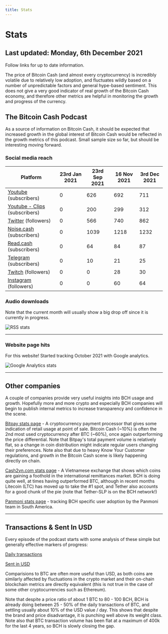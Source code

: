 ```yaml
---
title: Stats
---
```



# Stats

## Last updated: Monday, 6th December 2021

Follow links for up to date information.

The price of Bitcoin Cash (and almost every cryptocurrency) is incredibly volatile due to relatively low adoption, and fluctuates wildly based on a number of unpredictable factors and general hype-based sentiment. This does not give a very good indicator of real growth of the Bitcoin Cash economy, and therefore other metrics are helpful in monitoring the growth and progress of the currency.

## The Bitcoin Cash Podcast

As a source of information on Bitcoin Cash, it should be expected that increased growth in the global interest of Bitcoin Cash would be reflected in the growth metrics of this podcast. Small sample size so far, but should be interesting moving forward.

### Social media reach

| Platform                                                                                  | 23rd Jan 2021 | 23rd Sep 2021 | 16 Nov 2021 | 3rd Dec 2021 |
| ----------------------------------------------------------------------------------------- | ------------- | ------------- | ----------- | ------------ |
| [Youtube](https://www.youtube.com/channel/UCsrDsJnHFnkMnJhEslofyPQ) (subscribers)         | 0             | 626           | 692         | 711          |
| [Youtube - Clips](https://www.youtube.com/channel/UC22kOwMuIzJCOtAPjoIjkFA) (subscribers) | 0             | 200           | 299         | 312          |
| [Twitter](https://twitter.com/TheBCHPodcast) (followers)                                  | 0             | 566           | 740         | 862          |
| [Noise.cash](https://noise.cash/u/TheBitcoinCashPodcast) (subscribers)                    | 0             | 1039          | 1218        | 1232         |
| [Read.cash](https://read.cash/@BitcoinCashPodcast) (subscribers)                          | 0             | 64            | 84          | 87           |
| [Telegram](https://t.me/thebitcoincashpodcast) (subscribers)                              | 0             | 10            | 21          | 25           |
| [Twitch](https://www.twitch.tv/thebitcoincashpodcast) (followers)                         | 0             | 0             | 28          | 30           |
| [Instagram](https://www.instagram.com/thebitcoincashpodcast/) (followers)                 | 0             | 0             | 60          | 64           |

### Audio downloads

Note that the current month will usually show a big drop off since it is currently in progress.

<img src={rssUrl} alt="RSS stats" />

<hr />

### Website page hits

For this website! Started tracking October 2021 with Google analytics.

<img src={gaUrl} alt="Google Analytics stats" />

<hr />

## Other companies

A couple of companies provide very useful insights into BCH usage and growth. Hopefully more and more crypto and especially BCH companies will begin to publish internal metrics to increase transparency and confidence in the scene.

[Bitpay stats page](https://bitpay.com/stats/) - A cryptocurrency payment processor that gives some indication of retail usage at point of sale. Bitcoin Cash (~10%) is often the 2nd most used cryptocurrency after BTC (~60%), once again outperforming the price differential. Note that Bitpay's total payment volume is relatively flat, so a change in coin distribution might indicate regular users changing their preferences. Note also that due to heavy Know Your Customer regulations, and growth in the Bitcoin Cash scene is likely happening directly on chain.

[Cash2vn.com stats page](https://www.cash2vn.com/stats) - A Vietnamese exchange that shows which coins are gaining a foothold in the international remittances market. BCH is doing quite well, at times having outperformed BTC, although in recent months Litecoin (LTC) has moved up to take the #1 spot, and Tether also accounts for a good chunk of the pie (note that Tether-SLP is on the BCH network!)

[Panmoni stats page](https://stats.panmoni.com/) - tracking BCH specific user adoption by the Panmoni team in South America.

<hr />

## Transactions & Sent In USD

Every episode of the podcast starts with some analysis of these simple but generally effective markers of progress:

[Daily transactions](https://cash.coin.dance/blocks/transactions)

[Sent in USD](https://bitinfocharts.com/comparison/sentinusd-btc-bch.html#3y)

Comparisions to BTC are often more useful than USD, as both coins are similarly affected by fluctuations in the crypto market and their on-chain blockchain metrics are directly equivalent (this is not true in the case of some other cryptocurrencies such as Ethereum).

Note that despite a price ratio of about 1 BTC to 80 - 100 BCH, BCH is already doing between 25 - 50% of the daily transactions of BTC, and settling usually about 10% of the USD value / day. This shows that despite the brand and price disadvantage, it is punching well above its weight class. Note also that BTC transaction volume has been flat at a maximum of 400k for the last 4 years, so BCH is slowly closing the gap.
